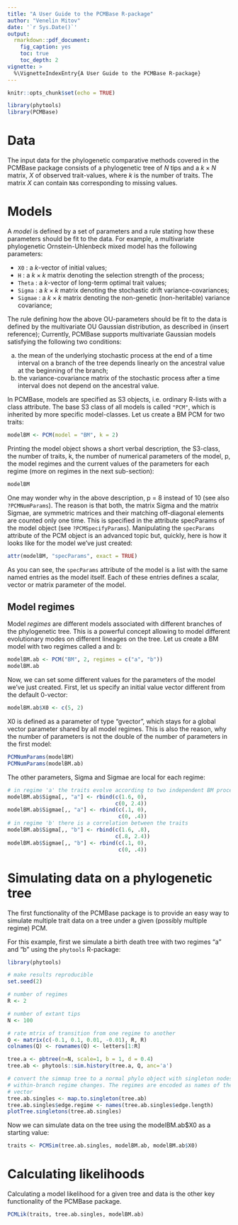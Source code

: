 ```yaml
---
title: "A User Guide to the PCMBase R-package"
author: "Venelin Mitov"
date: '`r Sys.Date()`'
output: 
  rmarkdown::pdf_document:
    fig_caption: yes
    toc: true
    toc_depth: 2
vignette: >
  %\VignetteIndexEntry{A User Guide to the PCMBase R-package}
---
```


```r
knitr::opts_chunk$set(echo = TRUE)

library(phytools)
library(PCMBase)
```


# Data 

The input data for the phylogenetic comparative methods covered in the PCMBase package consists of a phylogenetic tree of $N$ tips and a $k\times N$ matrix, $X$ of observed trait-values, where $k$ is the number of traits. The matrix $X$ can contain ```NA```s corresponding to missing values.

# Models
A *model* is defined by a set of parameters and a rule stating how these parameters should be fit to the data. For example, a multivariate phylogenetic Ornstein-Uhlenbeck mixed model has the following parameters:

- ```X0``` : a $k$-vector of initial values;
- ```H``` : a $k\times k$ matrix denoting the selection strength of the process;
- ```Theta``` : a $k$-vector of long-term optimal trait values;
- ```Sigma``` : a $k\times k$ matrix denoting the stochastic drift variance-covariances;
- ```Sigmae``` : a $k\times k$ matrix denoting the non-genetic (non-heritable) variance covariance;

The rule defining how the above OU-parameters should be fit to the data is defined by the multivariate OU Gaussian distribution, as described in (insert reference); Currently, PCMBase supports multivariate Gaussian models satisfying the following two conditions:

a. the mean of the underlying stochastic process at the end of a time interval on a branch of the tree depends linearly on the ancestral value at the beginning of the branch;
b. the variance-covariance matrix of the stochastic process after a time interval does not depend on the ancestral value.

In PCMBase, models are specified as S3 objects, i.e. ordinary R-lists with a class attribute. The base S3 class of all models is called `"PCM"`, which is inherited by more specific model-classes. Let us create a BM PCM for two traits:

```r
modelBM <- PCM(model = "BM", k = 2)
```

Printing the model object shows a short verbal description, the S3-class, the number of traits, k, the number of numerical parameters of the model, p, the model regimes and the current values of the parameters for each regime (more on regimes in the next sub-section):

```r
modelBM
```

One may wonder why in the above description, p = 8 instead of 10 (see also `?PCMNumParams`). The reason is that both, the matrix Sigma and the matrix Sigmae, are symmetric matrices and their matching off-diagonal elements are counted only one time. This is specified in the attribute specParams of the model object (see `?PCMSpecifyParams`). Manipulating the `specParams` attribute of the PCM object is an advanced topic but, quickly, here is how it looks like for the model we've just created:

```r
attr(modelBM, "specParams", exact = TRUE)
```

As you can see, the `specParams` attribute of the model is a list with the same named entries as the model itself. Each of these entries defines a scalar, vector or matrix parameter of the model. 

## Model regimes
Model *regimes* are different models associated with different branches of the phylogenetic tree. This is a powerful concept allowing to model different evolutionary modes on different lineages on the tree. Let us create a BM model with two regimes called a and b:

```r
modelBM.ab <- PCM("BM", 2, regimes = c("a", "b"))
modelBM.ab
```

Now, we can set some different values for the parameters of the model we've just created. First, let us specify an initial value vector different from the default 0-vector:

```r
modelBM.ab$X0 <- c(5, 2)
```

X0 is defined as a parameter of type "gvector", which stays for a global vector parameter shared by all model regimes. This is also the reason, why the number of parameters is not the double of the number of parameters in the first model:

```r
PCMNumParams(modelBM)
PCMNumParams(modelBM.ab)
```

The other parameters, Sigma and Sigmae are local for each regime:

```r
# in regime 'a' the traits evolve according to two independent BM processes (starting from the global vecto X0).
modelBM.ab$Sigma[,, "a"] <- rbind(c(1.6, 0),
                                  c(0, 2.4))
modelBM.ab$Sigmae[,, "a"] <- rbind(c(.1, 0),
                                   c(0, .4))
# in regime 'b' there is a correlation between the traits
modelBM.ab$Sigma[,, "b"] <- rbind(c(1.6, .8),
                                  c(.8, 2.4))
modelBM.ab$Sigmae[,, "b"] <- rbind(c(.1, 0),
                                   c(0, .4))
```

# Simulating data on a phylogenetic tree
The first functionality of the PCMBase package is to provide an easy way to simulate multiple trait data on a tree under a given (possibly multiple regime) PCM. 

For this example, first we simulate a birth death tree with two regimes "a" and "b" using the `phytools` R-package:

```r
library(phytools)

# make results reproducible
set.seed(2)

# number of regimes
R <- 2

# number of extant tips
N <- 100

# rate mtrix of transition from one regime to another
Q <- matrix(c(-0.1, 0.1, 0.01, -0.01), R, R)
colnames(Q) <- rownames(Q) <- letters[1:R]

tree.a <- pbtree(n=N, scale=1, b = 1, d = 0.4)
tree.ab <- phytools::sim.history(tree.a, Q, anc='a')

# convert the simmap tree to a normal phylo object with singleton nodes at the
# within-branch regime changes. The regimes are encoded as names of the edge.length
# vector
tree.ab.singles <- map.to.singleton(tree.ab)
tree.ab.singles$edge.regime <- names(tree.ab.singles$edge.length)
plotTree.singletons(tree.ab.singles)
```

Now we can simulate data on the tree using the modelBM.ab$X0 as a starting value:

```r
traits <- PCMSim(tree.ab.singles, modelBM.ab, modelBM.ab$X0)
```

# Calculating likelihoods
Calculating a model likelihood for a given tree and data is the other key functionality of the PCMBase package.

```r
PCMLik(traits, tree.ab.singles, modelBM.ab)
```
